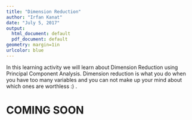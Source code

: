 ```yaml
---
title: "Dimension Reduction"
author: "Irfan Kanat"
date: "July 5, 2017"
output:
  html_document: default
  pdf_document: default
geometry: margin=1in
urlcolor: blue
---
```


In this learning activity we will learn about Dimension Reduction using Principal Component Analysis. Dimension reduction is what you do when you have too many variables and you can not make up your mind about which ones are worthless :) .

# COMING SOON